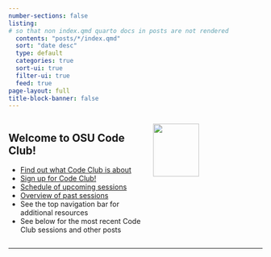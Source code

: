 ```yaml
---
number-sections: false
listing:
# so that non index.qmd quarto docs in posts are not rendered  
  contents: "posts/*/index.qmd" 
  sort: "date desc"
  type: default
  categories: true
  sort-ui: true
  filter-ui: true
  feed: true
page-layout: full
title-block-banner: false
---
```


::: columns
::: {.column width="55%"}

## Welcome to OSU Code Club!

- [Find out what Code Club is about](about.qmd)
- [Sign up for Code Club!](https://forms.gle/eYkMvmJShrcANUrt5)
- [Schedule of upcoming sessions](pages/schedule.qmd)
- [Overview of past sessions](pages/previous.qmd)
- See the top navigation bar for additional resources
- See below for the most recent Code Club sessions and other posts

:::

::: {.column width="45%"}
![](img/codeclub_logo.png){fig-align="center" width="65%"}
:::
:::

-----

